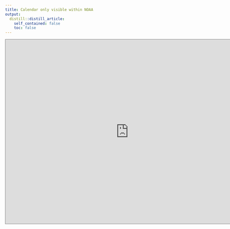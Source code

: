 ```yaml
---
title: Calendar only visible within NOAA
output:
  distill::distill_article:
    self_contained: false
    toc: false
---
```


<iframe src="https://calendar.google.com/calendar/embed?height=600&wkst=1&ctz=America%2FLos_Angeles&bgcolor=%23ffffff&src=Y185MTZiNjk0OGVmMmVlOGI3ZDQ5YzI4NjYxZWZjMDc5ODMwM2MyNzQyYmUzOTljOTI5MGZhMDJkOTMyMGM3NjllQGdyb3VwLmNhbGVuZGFyLmdvb2dsZS5jb20&src=bm9hYS5nb3ZfNjByZm43bWw5cnBjaGw2M3ZzNGFmOW4wMThAZ3JvdXAuY2FsZW5kYXIuZ29vZ2xlLmNvbQ&src=Y185NDE0ODIyYTRlMDcyYjFlZjIwZDU2ODk0MzZiYjM1MjE5ZTNmMmYxODRkYjUyYTI3ODNmMGI1MzIwMmRlNDJiQGdyb3VwLmNhbGVuZGFyLmdvb2dsZS5jb20&src=ZW4udXNhI2hvbGlkYXlAZ3JvdXAudi5jYWxlbmRhci5nb29nbGUuY29t&color=%23F4511E&color=%23A79B8E&color=%233F51B5&color=%234285F4" style="border:solid 1px #777" width="800" height="600" frameborder="0" scrolling="no"></iframe>